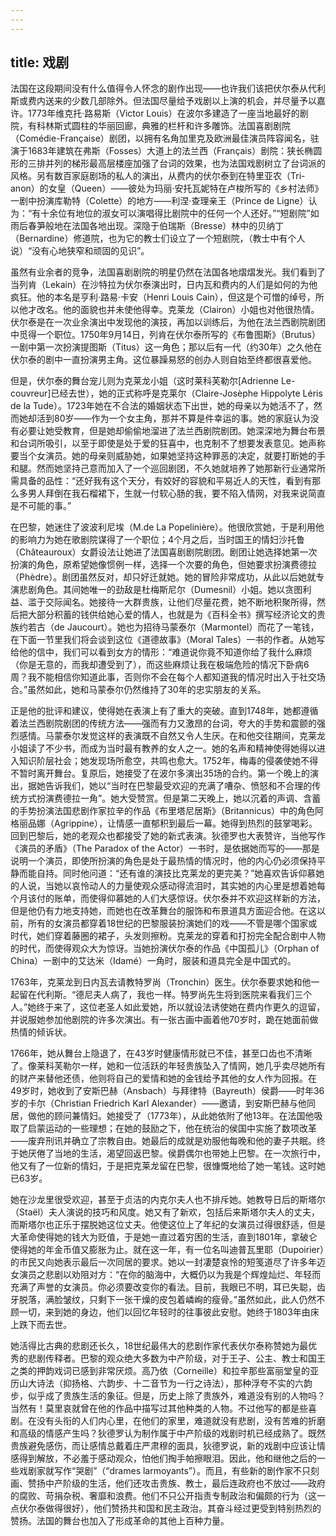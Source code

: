 ```yaml
---
---
---
```

title: 戏剧
---




法国在这段期间没有什么值得令人怀念的剧作出现——也许我们该把伏尔泰从代利斯或费内送来的少数几部除外。但法国尽量给予戏剧以上演的机会，并尽量予以嘉许。1773年维克托·路易斯（Victor Louis）在波尔多建造了一座当地最好的剧院，有科林斯式圆柱的华丽回廊，典雅的栏杆和许多雕饰。法国喜剧剧院（Comédie-Française）剧团，以拥有名角加里克及欧洲最佳演员阵容闻名，驻演于1683年建筑在弗斯（Fosses）大道上的法兰西（Français）剧院：狭长椭圆形的三排并列的梯形最高层楼座加强了台词的效果，也为法国戏剧树立了台词派的风格。另有数百家庭剧场的私人的演出，从费内的伏尔泰到在特里亚农（Tri-anon）的女皇（Queen）——彼处为玛丽·安托瓦妮特在卢梭所写的《乡村法师》一剧中扮演库勒特（Colette）的地方——利涅·查理亲王（Prince de Ligne）认为：“有十余位有地位的淑女可以演唱得比剧院中的任何一个人还好。”“短剧院”如雨后春笋般地在法国各地出现。深隐于伯瑞斯（Bresse）林中的贝纳丁（Bernardine）修道院，也为它的教士们设立了一个短剧院，（教士中有个人说）“没有心地狭窄和顽固的见识”。

虽然有业余者的竞争，法国喜剧剧院的明星仍然在法国各地熠熠发光。我们看到了当列肯（Lekain）在沙特拉为伏尔泰演出时，日内瓦和费内的人们是如何的为他疯狂。他的本名是亨利·路易·卡安（Henri Louis Cain），但这是个可憎的绰号，所以他才改名。他的面貌也并未使他得幸。克莱龙（Clairon）小姐也对他很热情。伏尔泰是在一次业余演出中发现他的演技，再加以训练后，为他在法兰西剧院剧团中觅得一个职位。1750年9月14日，列肯在伏尔泰所写的《布鲁图斯》（Brutus）一剧中第一次扮演提图斯（Titus）这一角色；那以后有一代（约30年）之久他在伏尔泰的剧中一直扮演男主角。这位暴躁易怒的创办人则自始至终都很喜爱他。

但是，伏尔泰的舞台宠儿则为克莱龙小姐（这时莱科芙勒尔[Adrienne Le-couvreur]已经去世），她的正式称呼是克莱尔（Claire-Josèphe Hippolyte Léris de la Tude）。1723年她在不合法的婚姻状态下出世，她的母亲以为她活不了，然而她却活到80岁——作为一个女主角，那并不算是件幸运的事。她的家庭认为没有必要让她受教育，但是她却偷偷地溜进了法兰西剧院剧团。她深深地为舞台布景和台词所吸引，以至于即使是处于爱的狂喜中，也克制不了想要发表意见。她声称要当个女演员。她的母亲则威胁她，如果她坚持这种罪恶的决定，就要打断她的手和腿。然而她坚持己意而加入了一个巡回剧团，不久她就培养了她那新行业通常所需具备的品性：“还好我有这个天分，有姣好的容貌和平易近人的天性，看到有那么多男人拜倒在我石榴裙下，生就一付软心肠的我，要不陷入情网，对我来说简直是不可能的事。”

在巴黎，她迷住了波波利尼埃（M.de La Popelinière）。他很欣赏她，于是利用他的影响力为她在歌剧院谋得了一个职位；4个月之后，当时国王的情妇沙托鲁（Châteauroux）女爵设法让她进了法国喜剧剧院剧团。剧团让她选择她第一次扮演的角色，原希望她像惯例一样，选择一个次要的角色，但她要求扮演费德拉（Phèdre）。剧团虽然反对，却只好迁就她。她的冒险非常成功，从此以后她就专演悲剧角色。其间她唯一的劲敌是杜梅斯尼尔（Dumesnil）小姐。她以贪图利益、滥于交际闻名。她接待一大群贵族，让他们尽量花费，她不断地积聚所得，然后把大部分积蓄的钱供给她心爱的情人，也就是为《百科全书》撰写经济论文的贵族约若古（de Jaucourt）。她也为招待马蒙泰尔（Marmontel）而花了一笔钱，在下面一节里我们将会谈到这位《道德故事》（Moral Tales）一书的作者。从她写给他的信中，我们可以看到女方的情形：“难道说你竟不知道你给了我什么麻烦（你是无意的，而我却遭受到了），而这些麻烦让我在极端危险的情况下卧病6周？我不能相信你知道此事，否则你不会在每个人都知道我的情况时出入于社交场合。”虽然如此，她和马蒙泰尔仍然维持了30年的忠实朋友的关系。

正是他的批评和建议，使得她在表演上有了重大的突破。直到1748年，她都遵循着法兰西剧院剧团的传统方法——强而有力又激昂的台词，夸大的手势和震颤的强烈感情。马蒙泰尔发觉这样的表演既不自然又令人生厌。在和他交往期间，克莱龙小姐读了不少书，而成为当时最有教养的女人之一。她的名声和精神使得她得以进入知识阶层社会；她发现场所愈空，共鸣也愈大。1752年，梅毒的侵袭使她不得不暂时离开舞台。复原后，她接受了在波尔多演出35场的合约。第一个晚上的演出，据她告诉我们，她以“当时在巴黎最受欢迎的充满了嘈杂、愤怒和不合理的传统方式扮演费德拉一角”。她大受赞赏。但是第二天晚上，她以沉着的声调、含蓄的手势扮演法国悲剧作家拉辛的作品《布里塔尼居斯》（Britannicus）中的角色阿格丽品娜（Agrippine），让情感一直郁积到最后一幕。她得到热烈的鼓掌喝彩。回到巴黎后，她的老观众也都接受了她的新式表演。狄德罗也大表赞许，当他写作《演员的矛盾》（The Paradox of the Actor）一书时，是依据她而写的——那是说明一个演员，即使所扮演的角色是处于最热情的情况时，他的内心仍必须保持平静而能自持。同时他问道：“还有谁的演技比克莱龙的更完美？”她喜欢告诉仰慕她的人说，当她以哀怜动人的力量使观众感动得流泪时，其实她的内心里是想着她每个月该付的账单，而使得仰慕她的人们大感惊讶。伏尔泰并不欢迎这样新的方法，但是他仍有力地支持她，而她也在改革舞台的服饰和布景道具方面迎合他。在这以前，所有的女演员都穿着18世纪的巴黎服装扮演她们的戏——不管是哪个国家或时代，她们穿着藤圈的裙子，头发则擦粉。克莱龙的穿着和打扮完全配合剧中人物的时代，而使得观众大为惊讶。当她扮演伏尔泰的作品《中国孤儿》（Orphan of China）一剧中的艾达米（Idamé）一角时，服装和道具完全是中国式的。

1763年，克莱龙到日内瓦去请教特罗尚（Tronchin）医生。伏尔泰要求她和他一起留在代利斯。“德尼夫人病了，我也一样。特罗尚先生将到医院来看我们三个人。”她终于来了，这位老圣人如此爱她，所以就设法诱使她在费内作更久的逗留，并说服她参加他剧院的许多次演出。有一张古画中画着他70岁时，跪在她面前做热情的倾诉状。

1766年，她从舞台上隐退了，在43岁时健康情形就已不佳，甚至口齿也不清晰了。像莱科芙勒尔一样，她和一位活跃的年轻贵族坠入了情网，她几乎卖尽她所有的财产来替他还债，他则将自己的爱情和她的金钱给予其他的女人作为回报。在49岁时，她收到了安斯巴赫（Ansbach）与拜律特（Bayreuth）侯爵——时年36岁的卡尔（Christian Friedrich Karl Alexander）——邀请，到安斯巴赫与他同居，做他的顾问兼情妇。她接受了（1773年），从此她依附了他13年。在法国他吸取了启蒙运动的一些理想；在她的鼓励之下，他在统治的侯国中实施了数项改革——废弃刑讯并确立了宗教自由。她最后的成就是劝服他每晚和他的妻子共眠。终于她厌倦了当地的生活，渴望回返巴黎。侯爵偶尔也带她上巴黎。在一次旅行中，他又有了一位新的情妇，于是把克莱龙留在巴黎，很慷慨地给了她一笔钱。这时她已63岁。

她在沙龙里很受欢迎，甚至于贞洁的内克尔夫人也不排斥她。她教导日后的斯塔尔（Staël）夫人演说的技巧和风度。她又有了新欢，包括后来斯塔尔夫人的丈夫，而斯塔尔也正乐于摆脱她这位丈夫。他使这位上了年纪的女演员过得很舒适，但是大革命使得她的钱大为贬值，于是她一直过着穷困的生活，直到1801年，拿破仑使得她的年金币值又膨胀为止。就在这一年，有一位名叫迪普瓦里耶（Dupoirier）的市民又向她表示最后一次同居的要求。她以一封凄楚哀怜的短笺道尽了许多年迈女演员之悲剧以劝阻对方：“在你的脑海中，大概仍以为我是个辉煌灿烂、年轻而充满了声誉的女演员。你必须要改变你的看法。目前，我眼已不明，耳已失聪，齿牙脱落，满脸皱纹，只剩下一张干燥的皮包着嶙峋的瘦骨。”虽然如此，此人仍然不顾一切，来到她的身边，他们以回忆年轻时的往事彼此安慰。她终于1803年由床上跌下而去世。

她活得比古典的悲剧还长久，18世纪最伟大的悲剧作家代表伏尔泰称赞她为最优秀的悲剧传释者。巴黎的观众绝大多数为中产阶级，对于王子、公主、教士和国王之类的押韵戏词已感到非常厌烦。高乃依（Corneille）和拉辛那些富丽堂皇的亚历山大诗法（抑扬格、六韵步、十二音节为一行之诗法），那种浮夸不实的六韵步，似乎成了贵族生活的象征。但是，历史上除了贵族外，难道没有别的人物吗？当然有！莫里哀就曾在他的作品中描写过其他种类的人物。不过他写的都是些喜剧。在没有头衔的人们内心里，在他们的家里，难道就没有悲剧，没有苦难的折磨和高级的情感产生吗？狄德罗认为制作属于中产阶级的戏剧时机已经成熟了。既然贵族避免感伤，而让感情总戴着庄严肃穆的面具，狄德罗说，新的戏剧中应该让情感得到解放，不必羞于感动观众，怕他们掏手帕擦眼泪。因此，他和继他之后的一些戏剧家就写作“哭剧”（“drames larmoyants”）。而且，有些新的剧作家不只刻画、赞扬中产阶级的生活，他们还攻击贵族、教士，最后连政府也不放过——政府的腐败、苛捐杂税、奢靡和浪费。他们不只公开指责专制政治和偏颇的行为（这一点伏尔泰做得很好），他们赞扬共和国和民主政治。其奋斗经过更受到特别热烈的赞扬。法国的舞台也加入了形成革命的其他上百种力量。